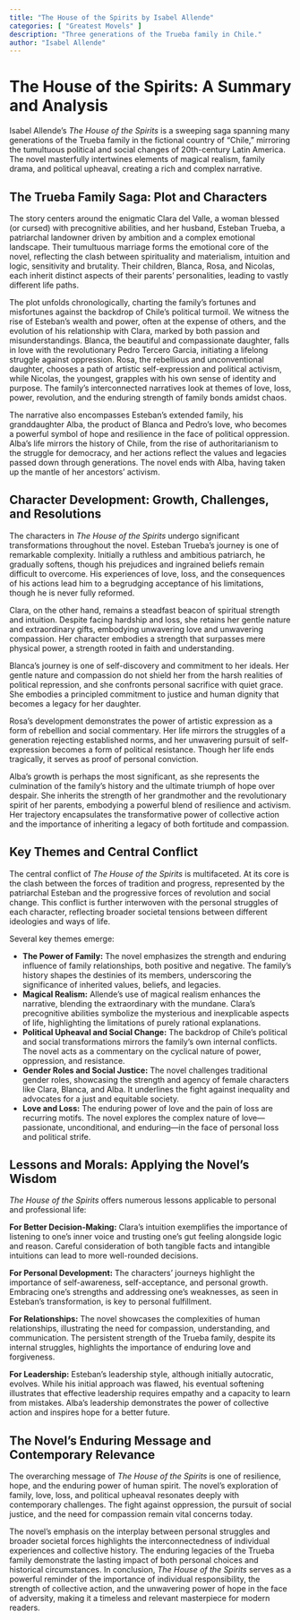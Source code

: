 ```yaml
---
title: "The House of the Spirits by Isabel Allende"
categories: [ "Greatest Movels" ]
description: "Three generations of the Trueba family in Chile."
author: "Isabel Allende"
---
```

# The House of the Spirits: A Summary and Analysis

Isabel Allende's *The House of the Spirits* is a sweeping saga spanning many generations of the Trueba family in the fictional country of "Chile," mirroring the tumultuous political and social changes of 20th-century Latin America. The novel masterfully intertwines elements of magical realism, family drama, and political upheaval, creating a rich and complex narrative.

## The Trueba Family Saga: Plot and Characters

The story centers around the enigmatic Clara del Valle, a woman blessed (or cursed) with precognitive abilities, and her husband, Esteban Trueba, a patriarchal landowner driven by ambition and a complex emotional landscape. Their tumultuous marriage forms the emotional core of the novel, reflecting the clash between spirituality and materialism, intuition and logic, sensitivity and brutality.  Their children, Blanca, Rosa, and Nicolas, each inherit distinct aspects of their parents' personalities, leading to vastly different life paths.

The plot unfolds chronologically, charting the family's fortunes and misfortunes against the backdrop of Chile's political turmoil. We witness the rise of Esteban's wealth and power, often at the expense of others, and the evolution of his relationship with Clara, marked by both passion and misunderstandings. Blanca, the beautiful and compassionate daughter, falls in love with the revolutionary Pedro Tercero Garcia, initiating a lifelong struggle against oppression. Rosa, the rebellious and unconventional daughter, chooses a path of artistic self-expression and political activism, while Nicolas, the youngest, grapples with his own sense of identity and purpose. The family's interconnected narratives look at themes of love, loss, power, revolution, and the enduring strength of family bonds amidst chaos.

The narrative also encompasses Esteban's extended family, his granddaughter Alba, the product of Blanca and Pedro's love, who becomes a powerful symbol of hope and resilience in the face of political oppression.  Alba's life mirrors the history of Chile, from the rise of authoritarianism to the struggle for democracy, and her actions reflect the values and legacies passed down through generations. The novel ends with Alba, having taken up the mantle of her ancestors' activism.

## Character Development: Growth, Challenges, and Resolutions

The characters in *The House of the Spirits* undergo significant transformations throughout the novel. Esteban Trueba's journey is one of remarkable complexity. Initially a ruthless and ambitious patriarch, he gradually softens, though his prejudices and ingrained beliefs remain difficult to overcome. His experiences of love, loss, and the consequences of his actions lead him to a begrudging acceptance of his limitations, though he is never fully reformed.

Clara, on the other hand, remains a steadfast beacon of spiritual strength and intuition. Despite facing hardship and loss, she retains her gentle nature and extraordinary gifts, embodying unwavering love and unwavering compassion. Her character embodies a strength that surpasses mere physical power, a strength rooted in faith and understanding.

Blanca's journey is one of self-discovery and commitment to her ideals. Her gentle nature and compassion do not shield her from the harsh realities of political repression, and she confronts personal sacrifice with quiet grace. She embodies a principled commitment to justice and human dignity that becomes a legacy for her daughter.

Rosa's development demonstrates the power of artistic expression as a form of rebellion and social commentary. Her life mirrors the struggles of a generation rejecting established norms, and her unwavering pursuit of self-expression becomes a form of political resistance. Though her life ends tragically, it serves as proof of personal conviction.

Alba's growth is perhaps the most significant, as she represents the culmination of the family's history and the ultimate triumph of hope over despair.  She inherits the strength of her grandmother and the revolutionary spirit of her parents, embodying a powerful blend of resilience and activism. Her trajectory encapsulates the transformative power of collective action and the importance of inheriting a legacy of both fortitude and compassion.

## Key Themes and Central Conflict

The central conflict of *The House of the Spirits* is multifaceted. At its core is the clash between the forces of tradition and progress, represented by the patriarchal Esteban and the progressive forces of revolution and social change.  This conflict is further interwoven with the personal struggles of each character, reflecting broader societal tensions between different ideologies and ways of life.

Several key themes emerge:

* **The Power of Family:** The novel emphasizes the strength and enduring influence of family relationships, both positive and negative. The family’s history shapes the destinies of its members, underscoring the significance of inherited values, beliefs, and legacies.
* **Magical Realism:** Allende’s use of magical realism enhances the narrative, blending the extraordinary with the mundane. Clara's precognitive abilities symbolize the mysterious and inexplicable aspects of life, highlighting the limitations of purely rational explanations.
* **Political Upheaval and Social Change:** The backdrop of Chile's political and social transformations mirrors the family’s own internal conflicts. The novel acts as a commentary on the cyclical nature of power, oppression, and resistance.
* **Gender Roles and Social Justice:**  The novel challenges traditional gender roles, showcasing the strength and agency of female characters like Clara, Blanca, and Alba.  It underlines the fight against inequality and advocates for a just and equitable society.
* **Love and Loss:** The enduring power of love and the pain of loss are recurring motifs. The novel explores the complex nature of love—passionate, unconditional, and enduring—in the face of personal loss and political strife.


## Lessons and Morals: Applying the Novel's Wisdom

*The House of the Spirits* offers numerous lessons applicable to personal and professional life:

**For Better Decision-Making:** Clara's intuition exemplifies the importance of listening to one's inner voice and trusting one's gut feeling alongside logic and reason.  Careful consideration of both tangible facts and intangible intuitions can lead to more well-rounded decisions.

**For Personal Development:** The characters' journeys highlight the importance of self-awareness, self-acceptance, and personal growth. Embracing one's strengths and addressing one's weaknesses, as seen in Esteban's transformation, is key to personal fulfillment.

**For Relationships:** The novel showcases the complexities of human relationships, illustrating the need for compassion, understanding, and communication.  The persistent strength of the Trueba family, despite its internal struggles, highlights the importance of enduring love and forgiveness.

**For Leadership:** Esteban's leadership style, although initially autocratic, evolves.  While his initial approach was flawed, his eventual softening illustrates that effective leadership requires empathy and a capacity to learn from mistakes.  Alba's leadership demonstrates the power of collective action and inspires hope for a better future.


## The Novel's Enduring Message and Contemporary Relevance

The overarching message of *The House of the Spirits* is one of resilience, hope, and the enduring power of human spirit.  The novel's exploration of family, love, loss, and political upheaval resonates deeply with contemporary challenges.  The fight against oppression, the pursuit of social justice, and the need for compassion remain vital concerns today.

The novel's emphasis on the interplay between personal struggles and broader societal forces highlights the interconnectedness of individual experiences and collective history.  The enduring legacies of the Trueba family demonstrate the lasting impact of both personal choices and historical circumstances. In conclusion, *The House of the Spirits* serves as a powerful reminder of the importance of individual responsibility, the strength of collective action, and the unwavering power of hope in the face of adversity, making it a timeless and relevant masterpiece for modern readers.

